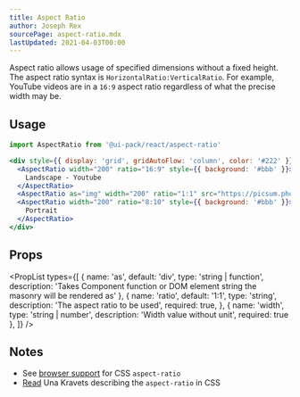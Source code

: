 ```yaml
---
title: Aspect Ratio
author: Joseph Rex
sourcePage: aspect-ratio.mdx
lastUpdated: 2021-04-03T00:00
---
```


Aspect ratio allows usage of specified dimensions without a fixed height. The aspect ratio
syntax is `HorizontalRatio:VerticalRatio`. For example, YouTube videos are in a `16:9`
aspect ratio regardless of what the precise width may be.

## Usage

```jsx
import AspectRatio from '@ui-pack/react/aspect-ratio'
```

```jsx live=true
<div style={{ display: 'grid', gridAutoFlow: 'column', color: '#222' }}>
  <AspectRatio width="200" ratio="16:9" style={{ background: '#bbb' }}>
    Landscape - Youtube
  </AspectRatio>
  <AspectRatio as="img" width="200" ratio="1:1" src="https://picsum.photos/200" />
  <AspectRatio width="200" ratio="8:10" style={{ background: '#bbb' }}>
    Portrait
  </AspectRatio>
</div>
```

## Props

<PropList types={[
  {
    name: 'as',
    default: 'div',
    type: 'string | function',
    description: 'Takes Component function or DOM element string the masonry will be rendered as'
  },
  {
    name: 'ratio',
    default: '1:1',
    type: 'string',
    description: 'The aspect ratio to be used',
    required: true,
  },
  {
    name: 'width',
    type: 'string | number',
    description: 'Width value without unit',
    required: true
  },
]} />

## Notes

- See [browser support][1] for CSS `aspect-ratio`
- [Read][2] Una Kravets describing the `aspect-ratio` in CSS

[1]: https://caniuse.com/?search=aspect-ratio
[2]: https://web.dev/aspect-ratio/

